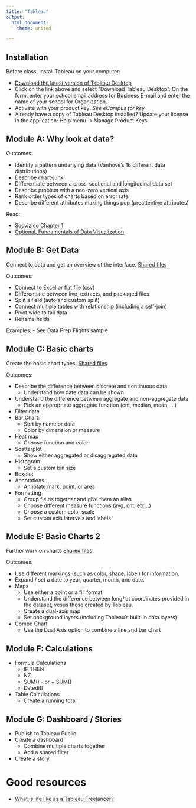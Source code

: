 ```yaml
--- 
title: "Tableau"
output: 
  html_document:
    theme: united

---
```


## Installation

Before class, install Tableau on your computer:

- [Download the latest version of Tableau Desktop](https://www.tableau.com/tft/activation)
- Click on the link above and select “Download Tableau Desktop”. On the form, enter your school email address for Business E-mail and enter the name of your school for Organization.
- Activate with your product key:  *See eCampus for key*
- Already have a copy of Tableau Desktop installed? Update your license in the application: Help menu → Manage Product Keys


## Module A: Why look at data?

Outcomes:

- Identify a pattern underlying data (Vanhove's 16 different data distributions)
- Describe chart-junk
- Differentiate between a cross-sectional and longitudinal data set
- Describe problem with a non-zero vertical axis
- Rank order types of charts based on error rate
- Describe different attributes making things pop (preattentive attributes)

Read:

- [Socviz.co Chapter 1](https://socviz.co/lookatdata.html)
- [Optional, Fundamentals of Data Visualization](https://clauswilke.com/dataviz/)



## Module B: Get Data

Connect to data and get an overview of the interface.
[Shared files](https://www.dropbox.com/sh/l6i1d6z77fgfhk5/AAC3SpND0bK3Nvtv89pQy3wAa?dl=0)

Outcomes:

- Connect to Excel or flat file (csv)
- Differentiate between live, extracts, and packaged files
- Split a field (auto and custom split)
- Connect multiple tables with relationship (including a self-join)
- Pivot wide to tall data
- Rename fields

Examples:
- See Data Prep Flights sample


## Module C: Basic charts

Create the basic chart types. 
[Shared files](https://www.dropbox.com/sh/bp0ap9azcshajc9/AAD99qzdQYoFBUo23gDBXO4ca?dl=0)


Outcomes:

- Describe the difference between discrete and continuous data
  - Understand how date data can be shown
- Understand the difference between aggregate and non-aggregate data
  - Pick an appropriate aggregate function (cnt, median, mean, ...)
- Filter data
- Bar Chart:
  - Sort by name or data
  - Color by dimension or measure
- Heat map
  - Choose function and color
- Scatterplot
  - Show either aggregated or disaggregated data
- Histogram
  - Set a custom bin size
- Boxplot
- Annotations
  - Annotate mark, point, or area
- Formatting
  - Group fields together and give them an alias
  - Choose different measure functions (avg, cnt, etc...)
  - Choose a custom color scale
  - Set custom axis intervals and labels


## Module E: Basic Charts 2

Further work on charts
[Shared files](https://www.dropbox.com/sh/6do3tl4zsgg2lfa/AADAiMAZQ09_FgtujWkselAga?dl=0)

Outcomes:

- Use different markings (such as color, shape, label) for information.
- Expand / set a date to year, quarter, month, and date.
- Maps
  - Use either a point or a fill format
  - Understand the difference between long/lat coordinates provided in the dataset,
    vesus those created by Tableau.
  - Create a dual-axis map
  - Set background layers (including Tableau's built-in data layers)
- Combo Chart
  - Use the Dual Axis option to combine a line and bar chart

## Module F: Calculations

- Formula Calculations
  - IF THEN 
  - NZ
  - SUM() - or + SUM()
  - Datediff
- Table Calculations
  - Create a running total

## Module G: Dashboard / Stories

- Publish to Tableau Public
- Create a dashboard
  - Combine multiple charts together
  - Add a shared filter
- Create a story


# Good resources

- [What is life like as a Tableau Freelancer?](https://www.reddit.com/r/tableau/comments/1724zdf/six_years_as_a_tableau_freelancer_ama/)